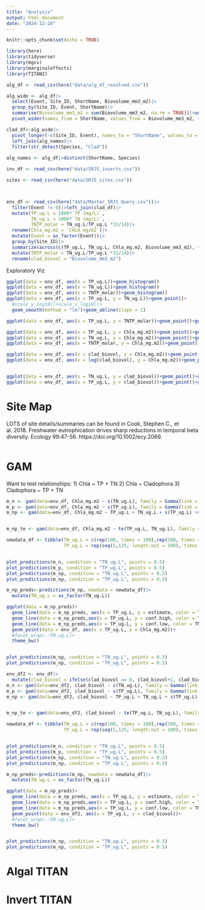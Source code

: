 ```yaml
---
title: "Analysis"
output: html_document
date: "2024-12-28"
---
```


```r
knitr::opts_chunk$set(echo = TRUE)

library(here)
library(tidyverse)
library(mgcv)
library(marginaleffects)
library(TITAN2)

```


```r


alg_df <- read_csv(here("data/alg_df_resolved.csv"))

alg_wide <- alg_df|>
  select(Event, Site_ID, ShortName, Biovolume_mm3_m2)|>
  group_by(Site_ID, Event, ShortName)|>
  summarise(Biovolume_mm3_m2 = sum(Biovolume_mm3_m2, na.rm = TRUE))|>ungroup()|>
  pivot_wider(names_from = ShortName, values_from = Biovolume_mm3_m2, values_fill = 0)

clad_df<-alg_wide|>
  pivot_longer(-c(Site_ID, Event), names_to = "ShortName", values_to = "Biovolume_mm3_m2")|>
  left_join(alg_names)|>
  filter(str_detect(Species, "Clad"))
  
alg_names <- alg_df|>distinct(ShortName, Species)

inv_df <- read_csv(here("data/SRJS_inverts.csv"))

sites <- read_csv(here("data/SRJS_sites.csv"))



env_df <- read_csv(here("data/Master_SRJS_Query.csv"))|>
  filter(Event != 0)|>left_join(clad_df)|>
  mutate(TP_ug.L = 1000*`TP (mg/L)`,
         TN_ug.L = 1000*`TN (mg/L)`,
         TNTP_molar = TN_ug.L/TP_ug.L *31/14)|>
  rename(Chla_mg.m2 = `CHLA mg/m2`)|>
  mutate(Event = as_factor(Event))|>
  group_by(Site_ID)|>
  summarize(across(c(TP_ug.L, TN_ug.L, Chla_mg.m2, Biovolume_mm3_m2), ~median(., na.rm = TRUE)))|>
  mutate(TNTP_molar = TN_ug.L/TP_ug.L *31/14)|>
  rename(clad_biovol = "Biovolume_mm3_m2")
```
Exploratory Viz
```r
ggplot(data = env_df, aes(x = TP_ug.L))+geom_histogram()
ggplot(data = env_df, aes(x = TN_ug.L))+geom_histogram()
ggplot(data = env_df, aes(x = TNTP_molar))+geom_histogram()
ggplot(data = env_df, aes(x = TP_ug.L, y = TN_ug.L))+geom_point()+
  #scale_y_log10()+scale_x_log10()+
  geom_smooth(method = "lm")+geom_abline(slope = 1)

ggplot(data = env_df, aes(x = TP_ug.L, y = TNTP_molar))+geom_point()+geom_smooth() # most basic assumption would be that as TP increases, N:P decreases, but that's OPPOSITE of what's going on at the low end of the TP gradient - as TP increases, TN is increasing even more quickly

ggplot(data = env_df, aes(x = TP_ug.L, y = Chla_mg.m2))+geom_point()+geom_smooth(method = "gam")
ggplot(data = env_df, aes(x = TN_ug.L, y = Chla_mg.m2))+geom_point()+geom_smooth(method = "gam")
ggplot(data = env_df, aes(x = TNTP_molar, y = Chla_mg.m2))+geom_point()+geom_smooth(method = "gam")

ggplot(data = env_df, aes(x = clad_biovol, y = Chla_mg.m2))+geom_point()+geom_smooth(method = "gam")
ggplot(data = env_df, aes(x = log(clad_biovol), y = Chla_mg.m2))+geom_point()+geom_smooth(method = "gam")


ggplot(data = env_df, aes(x = TN_ug.L, y = clad_biovol))+geom_point()+geom_smooth(method = "gam")
ggplot(data = env_df, aes(x = TP_ug.L, y = clad_biovol))+geom_point()+geom_smooth(method = "gam")

```
# Site Map

LOTS of site details/summaries can be found in Cook, Stephen C., et al. 2018. Freshwater eutrophication drives sharp reductions in temporal beta diversity. Ecology 99:47-56. https://doi.org/10.1002/ecy.2069.

```r


```

# GAM
Want to test relationships:
1) Chla ~ TP + TN
2) Chla ~ Cladophora
3) Cladophora ~ TP + TN
```r

m_n <- gam(data=env_df, Chla_mg.m2 ~ s(TN_ug.L), family = Gamma(link = "log"), method = "REML")
m_p <- gam(data=env_df, Chla_mg.m2 ~ s(TP_ug.L), family = Gamma(link = "log"), method = "REML")
m_np <- gam(data=env_df, Chla_mg.m2 ~ TP_ug.L + TN_ug.L + s(TP_ug.L) +s(TN_ug.L), family = Gamma(link = "log"), method = "REML")


m_np_te <- gam(data=env_df, Chla_mg.m2 ~ te(TP_ug.L, TN_ug.L), family = Gamma(link = "log"), method = "REML")

newdata_df <- tibble(TN_ug.L = c(rep(100, times = 100),rep(200, times = 100),rep(1000, times = 100),rep(2000, times = 100)),
                     TP_ug.L = rep(seq(5,125, length.out = 100), times = 4))


plot_predictions(m_n, condition = "TN_ug.L", points = 0.5)
plot_predictions(m_p, condition = "TP_ug.L", points = 0.5)
plot_predictions(m_np, condition = "TN_ug.L", points = 0.5)
plot_predictions(m_np, condition = "TP_ug.L", points = 0.5)

m_np_preds<-predictions(m_np, newdata = newdata_df)|>
  mutate(TN_ug.L = as_factor(TN_ug.L))

ggplot(data = m_np_preds)+
  geom_line(data = m_np_preds, aes(x = TP_ug.L, y = estimate, color = TN_ug.L))+
  geom_line(data = m_np_preds,aes(x = TP_ug.L, y = conf.high, color = TN_ug.L), linetype = "dashed")+
  geom_line(data = m_np_preds,aes(x = TP_ug.L, y = conf.low, color = TN_ug.L), linetype = "dashed")+
  geom_point(data = env_df, aes(x = TP_ug.L, y = Chla_mg.m2))+
  #facet_wrap(.~TN_ug.L)+
  theme_bw()


plot_predictions(m_np, condition = "TN_ug.L", points = 0.5)
plot_predictions(m_np, condition = "TP_ug.L", points = 0.5)

```

```r
env_df2 <- env_df|>
  mutate(clad_biovol = ifelse(clad_biovol == 0, clad_biovol+1, clad_biovol))
m_n <- gam(data=env_df2, clad_biovol ~ s(TN_ug.L), family = Gamma(link = "log"), method = "REML")
m_p <- gam(data=env_df2, clad_biovol ~ s(TP_ug.L), family = Gamma(link = "log"), method = "REML")
m_np <- gam(data=env_df2, clad_biovol ~ TP_ug.L + TN_ug.L + s(TP_ug.L) +s(TN_ug.L), family = Gamma(link = "log"), method = "REML")


m_np_te <- gam(data=env_df2, clad_biovol ~ te(TP_ug.L, TN_ug.L), family = Gamma(link = "log"), method = "REML")

newdata_df <- tibble(TN_ug.L = c(rep(100, times = 100),rep(200, times = 100),rep(1000, times = 100),rep(2000, times = 100)),
                     TP_ug.L = rep(seq(5,125, length.out = 100), times = 4))


plot_predictions(m_n, condition = "TN_ug.L", points = 0.5)
plot_predictions(m_p, condition = "TP_ug.L", points = 0.5)
plot_predictions(m_np, condition = "TN_ug.L", points = 0.5)
plot_predictions(m_np, condition = "TP_ug.L", points = 0.5)

m_np_preds<-predictions(m_np, newdata = newdata_df)|>
  mutate(TN_ug.L = as_factor(TN_ug.L))

ggplot(data = m_np_preds)+
  geom_line(data = m_np_preds, aes(x = TP_ug.L, y = estimate, color = TN_ug.L))+
  geom_line(data = m_np_preds,aes(x = TP_ug.L, y = conf.high, color = TN_ug.L), linetype = "dashed")+
  geom_line(data = m_np_preds,aes(x = TP_ug.L, y = conf.low, color = TN_ug.L), linetype = "dashed")+
  geom_point(data = env_df2, aes(x = TP_ug.L, y = clad_biovol))+
  #facet_wrap(.~TN_ug.L)+
  theme_bw()


plot_predictions(m_np, condition = "TN_ug.L", points = 0.5)
plot_predictions(m_np, condition = "TP_ug.L", points = 0.5)

```


# Algal TITAN


# Invert TITAN


